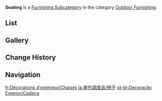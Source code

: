 {{About|exterior seating|interior seating|Small Furnishing/Seating}}
{{Terminology Infobox
|title        = Seating
|image        = Icon Housing Outdoor Furnishing Seating.png
|type         = Item Groups
|type2        = Furnishing Subcategories
|type3        = Exterior Furnishings
|type4        = Outdoor Furnishing
}}
'''Seating''' is a [[Furnishing Subcategory]] in the category [[Outdoor Furnishing]].

==List==
{{Furnishings by Category Table|Outdoor Furnishing Seating|nocategory=1|version=1}}

==Gallery==
{{Furnishings by Category Gallery|Outdoor Furnishing Seating}}

==Change History==
{{Change History|1.5}}

==Navigation==
{{Furnishing Navbox|exterior}}

[[Category:Outdoor Furnishing Seating| ]]

[[fr:Décorations d'extérieur/Chaises]]
[[ja:屋外調度品/椅子]]
[[pt-br:Decoração Exterior/Cadeira]]